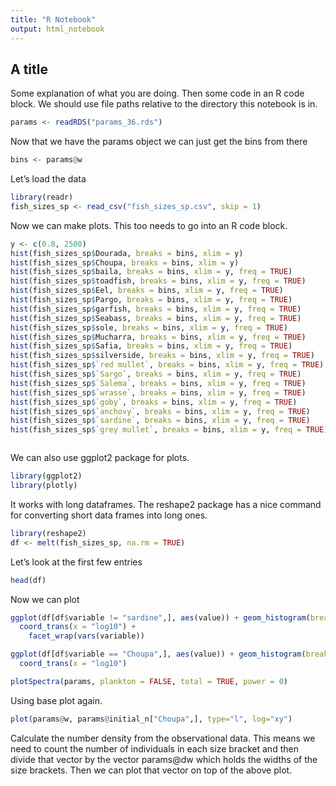 ```yaml
---
title: "R Notebook"
output: html_notebook
---
```


## A title
Some explanation of what you are doing. Then some code in an R code block.
We should use file paths relative to the directory this notebook is in.
```r
params <- readRDS("params_36.rds")
```
Now that we have the params object we can just get the bins from there
```r
bins <- params@w
```
Let's load the data
```r
library(readr)
fish_sizes_sp <- read_csv("fish_sizes_sp.csv", skip = 1)
```

Now we can make plots. This too needs to go into an R code block.
```r
y <- c(0.8, 2500)
hist(fish_sizes_sp$Dourada, breaks = bins, xlim = y)
hist(fish_sizes_sp$Choupa, breaks = bins, xlim = y)
hist(fish_sizes_sp$baila, breaks = bins, xlim = y, freq = TRUE)
hist(fish_sizes_sp$toadfish, breaks = bins, xlim = y, freq = TRUE)
hist(fish_sizes_sp$Eel, breaks = bins, xlim = y, freq = TRUE)
hist(fish_sizes_sp$Pargo, breaks = bins, xlim = y, freq = TRUE)
hist(fish_sizes_sp$garfish, breaks = bins, xlim = y, freq = TRUE)
hist(fish_sizes_sp$Seabass, breaks = bins, xlim = y, freq = TRUE)
hist(fish_sizes_sp$sole, breaks = bins, xlim = y, freq = TRUE)
hist(fish_sizes_sp$Mucharra, breaks = bins, xlim = y, freq = TRUE)
hist(fish_sizes_sp$Safia, breaks = bins, xlim = y, freq = TRUE)
hist(fish_sizes_sp$silverside, breaks = bins, xlim = y, freq = TRUE)
hist(fish_sizes_sp$`red mullet`, breaks = bins, xlim = y, freq = TRUE)
hist(fish_sizes_sp$`Sargo`, breaks = bins, xlim = y, freq = TRUE)
hist(fish_sizes_sp$`Salema`, breaks = bins, xlim = y, freq = TRUE)
hist(fish_sizes_sp$`wrasse`, breaks = bins, xlim = y, freq = TRUE)
hist(fish_sizes_sp$`goby`, breaks = bins, xlim = y, freq = TRUE)
hist(fish_sizes_sp$`anchovy`, breaks = bins, xlim = y, freq = TRUE)
hist(fish_sizes_sp$`sardine`, breaks = bins, xlim = y, freq = TRUE)
hist(fish_sizes_sp$`grey mullet`, breaks = bins, xlim = y, freq = TRUE)
```
```r

```

We can also use ggplot2 package for plots.
```r
library(ggplot2)
library(plotly)
```
It works with long dataframes. The reshape2 package has a nice command for
converting short data frames into long ones.
```r
library(reshape2)
df <- melt(fish_sizes_sp, na.rm = TRUE)
```
Let's look at the first few entries
```r
head(df)
```
Now we can plot
```r
ggplot(df[df$variable != "sardine",], aes(value)) + geom_histogram(breaks = bins) +
  coord_trans(x = "log10") +
    facet_wrap(vars(variable))
```
```r
ggplot(df[df$variable == "Choupa",], aes(value)) + geom_histogram(breaks = bins) +
  coord_trans(x = "log10") 
```
```r
plotSpectra(params, plankton = FALSE, total = TRUE, power = 0)
```
Using base plot again.
```r
plot(params@w, params@initial_n["Choupa",], type="l", log="xy")
```
Calculate the number density from the observational data. This means we need to count the number of individuals in each size bracket and then divide that vector by the vector params@dw which holds the widths of the size brackets. Then we can plot that vector on top of the above plot.
```r

```



